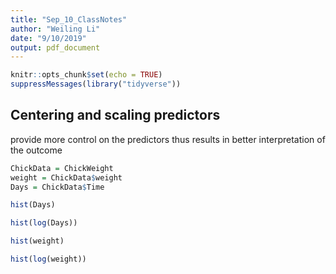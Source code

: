 ```yaml
---
title: "Sep_10_ClassNotes"
author: "Weiling Li"
date: "9/10/2019"
output: pdf_document
---
```


```r
knitr::opts_chunk$set(echo = TRUE)
suppressMessages(library("tidyverse"))
```
## Centering and scaling predictors  
provide more control on the predictors thus results in better interpretation of the outcome
```R
ChickData = ChickWeight
weight = ChickData$weight
Days = ChickData$Time

hist(Days)

hist(log(Days))

hist(weight)

hist(log(weight))
```